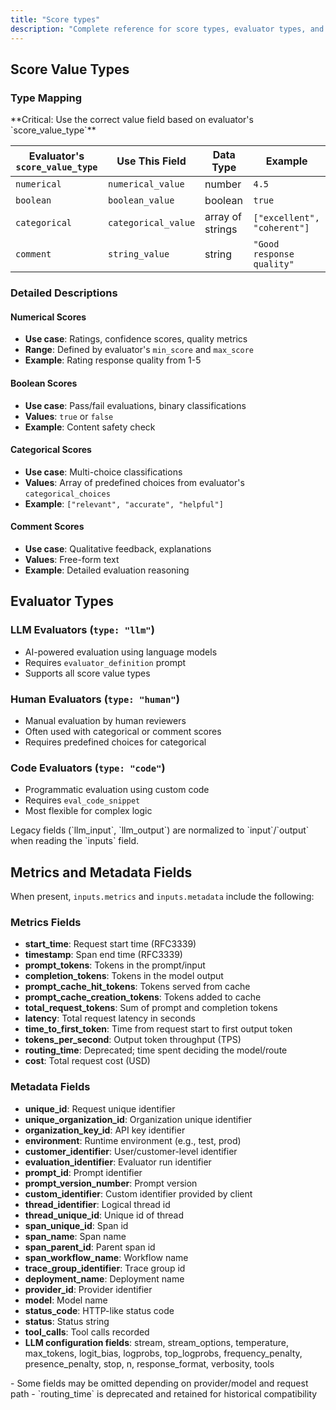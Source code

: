 ```yaml
---
title: "Score types"
description: "Complete reference for score types, evaluator types, and value mappings"
---
```


## Score Value Types

### Type Mapping
<Warning>
**Critical: Use the correct value field based on evaluator's `score_value_type`**
</Warning>

| Evaluator's `score_value_type` | Use This Field | Data Type | Example |
|--------------------------------|----------------|-----------|---------|
| `numerical` | `numerical_value` | number | `4.5` |
| `boolean` | `boolean_value` | boolean | `true` |
| `categorical` | `categorical_value` | array of strings | `["excellent", "coherent"]` |
| `comment` | `string_value` | string | `"Good response quality"` |

### Detailed Descriptions

#### Numerical Scores
- **Use case**: Ratings, confidence scores, quality metrics
- **Range**: Defined by evaluator's `min_score` and `max_score`
- **Example**: Rating response quality from 1-5

#### Boolean Scores  
- **Use case**: Pass/fail evaluations, binary classifications
- **Values**: `true` or `false`
- **Example**: Content safety check

#### Categorical Scores
- **Use case**: Multi-choice classifications
- **Values**: Array of predefined choices from evaluator's `categorical_choices`
- **Example**: `["relevant", "accurate", "helpful"]`

#### Comment Scores
- **Use case**: Qualitative feedback, explanations
- **Values**: Free-form text
- **Example**: Detailed evaluation reasoning

## Evaluator Types

### LLM Evaluators (`type: "llm"`)
- AI-powered evaluation using language models
- Requires `evaluator_definition` prompt
- Supports all score value types

### Human Evaluators (`type: "human"`)  
- Manual evaluation by human reviewers
- Often used with categorical or comment scores
- Requires predefined choices for categorical

### Code Evaluators (`type: "code"`)
- Programmatic evaluation using custom code
- Requires `eval_code_snippet`
- Most flexible for complex logic

<Note>
Legacy fields (`llm_input`, `llm_output`) are normalized to `input`/`output` when reading the `inputs` field.
</Note>

## Metrics and Metadata Fields

When present, `inputs.metrics` and `inputs.metadata` include the following:

### Metrics Fields

- **start_time**: Request start time (RFC3339)
- **timestamp**: Span end time (RFC3339)
- **prompt_tokens**: Tokens in the prompt/input
- **completion_tokens**: Tokens in the model output
- **prompt_cache_hit_tokens**: Tokens served from cache
- **prompt_cache_creation_tokens**: Tokens added to cache
- **total_request_tokens**: Sum of prompt and completion tokens
- **latency**: Total request latency in seconds
- **time_to_first_token**: Time from request start to first output token
- **tokens_per_second**: Output token throughput (TPS)
- **routing_time**: Deprecated; time spent deciding the model/route
- **cost**: Total request cost (USD)

### Metadata Fields

- **unique_id**: Request unique identifier
- **unique_organization_id**: Organization unique identifier
- **organization_key_id**: API key identifier
- **environment**: Runtime environment (e.g., test, prod)
- **customer_identifier**: User/customer-level identifier
- **evaluation_identifier**: Evaluator run identifier
- **prompt_id**: Prompt identifier
- **prompt_version_number**: Prompt version
- **custom_identifier**: Custom identifier provided by client
- **thread_identifier**: Logical thread id
- **thread_unique_id**: Unique id of thread
- **span_unique_id**: Span id
- **span_name**: Span name
- **span_parent_id**: Parent span id
- **span_workflow_name**: Workflow name
- **trace_group_identifier**: Trace group id
- **deployment_name**: Deployment name
- **provider_id**: Provider identifier
- **model**: Model name
- **status_code**: HTTP-like status code
- **status**: Status string
- **tool_calls**: Tool calls recorded
- **LLM configuration fields**: stream, stream_options, temperature, max_tokens, logit_bias, logprobs, top_logprobs, frequency_penalty, presence_penalty, stop, n, response_format, verbosity, tools

<Note>
- Some fields may be omitted depending on provider/model and request path
- `routing_time` is deprecated and retained for historical compatibility
</Note>

